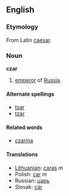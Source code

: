 ==English==
===Etymology===
From Latin [[caesar]].

===Noun===
'''czar'''

# [[emperor]] of [[Russia]].

====Alternate spellings====
*[[tsar]]
*[[tzar]]

====Related words====
*[[czarina]]

====Translations====
*[[Lithuanian]]: [[caras]] ''m''
*Polish: [[car]] ''m''
*Russian: [[царь]]
*Slovak: [[cár#Slovak|cár]]